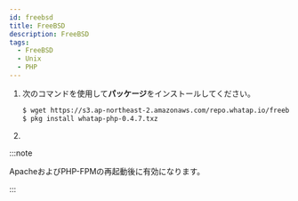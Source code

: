 ```yaml
---
id: freebsd
title: FreeBSD
description: FreeBSD
tags:
  - FreeBSD
  - Unix
  - PHP
---
```



1. 次のコマンドを使用して**パッケージ**をインストールしてください。

   ```bash title=SH
   $ wget https://s3.ap-northeast-2.amazonaws.com/repo.whatap.io/freebsd/10/whatap-php-0.4.7.txz
   $ pkg install whatap-php-0.4.7.txz
   ```

2. <Phpinstallscript />


<Phpextensionwhatap />

:::note

ApacheおよびPHP-FPMの再起動後に有効になります。

:::
